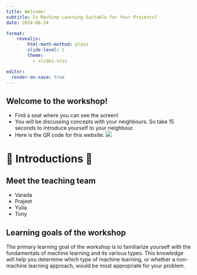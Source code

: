 ```yaml
---
title: Welcome!
subtitle: Is Machine Learning Suitable for Your Projects? 
date: 2024-08-24

format:
    revealjs:
        html-math-method: plain
        slide-level: 2
        theme:
          - slides.scss

editor:
  render-on-save: true
---
```


## Welcome to the workshop! 
* Find a seat where you can see the screen!
* You will be discussing concepts with your neighbours. So take 15 seconds to introduce yourself to your neighbour.  
* Here is the QR code for this website. 
![](slides/img/DSI-ML-workshop-QR-code.png)

```{=html}
<style>
.reveal .footer {
  font-size: 1em !important;
}
</style>
```

# 🤝 Introductions 🤝 {.middle}

## Meet the teaching team 

- Varada
- Prajeet
- Yulia 
- Tony

## Learning goals of the workshop

The primary learning goal of the workshop is to familiarize yourself with the fundamentals of machine learning and its various types. This knowledge will help you determine which type of machine learning, or whether a non-machine learning approach, would be most appropriate for your problem.

